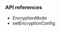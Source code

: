 <PlatformWrapper platform="web">
        
### API references

-    <Link target="_blank" to="{{global.API_REF_WEB_ROOT}}/globals.html#encryptionmode">EncryptionMode</Link>
-    <Link target="_blank" to="{{global.API_REF_WEB_ROOT}}/interfaces/iagorartcclient.html#setencryptionconfig">setEncryptionConfig</Link>

</PlatformWrapper>
